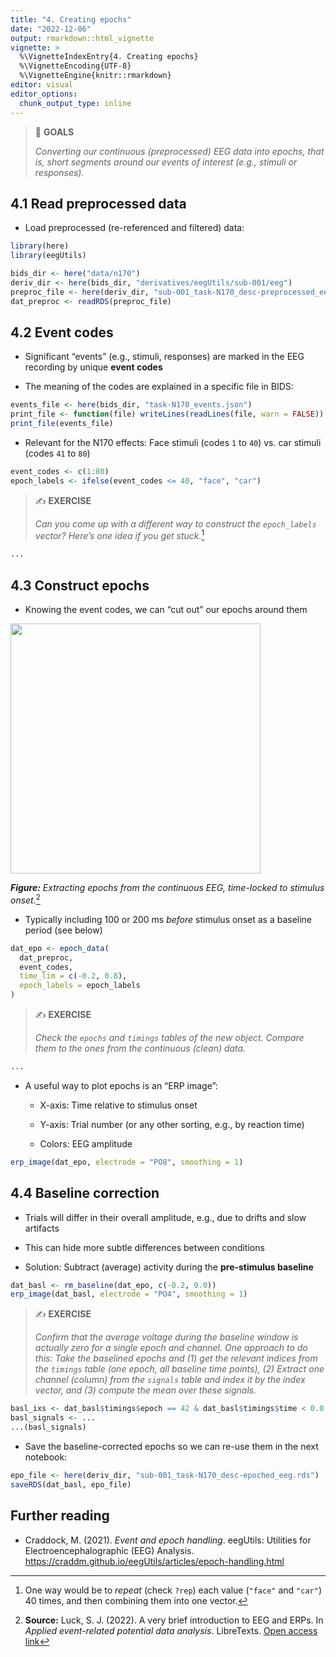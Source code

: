 ```yaml
---
title: "4. Creating epochs"
date: "2022-12-06"
output: rmarkdown::html_vignette
vignette: >
  %\VignetteIndexEntry{4. Creating epochs}
  %\VignetteEncoding{UTF-8}
  %\VignetteEngine{knitr::rmarkdown}
editor: visual
editor_options:
  chunk_output_type: inline
---
```


> 🎯 **GOALS**
>
> *Converting our continuous (preprocessed) EEG data into epochs, that is, short segments around our events of interest (e.g., stimuli or responses).*

## 4.1 Read preprocessed data

-   Load preprocessed (re-referenced and filtered) data:

```r
library(here)
library(eegUtils)
```

```r
bids_dir <- here("data/n170")
deriv_dir <- here(bids_dir, "derivatives/eegUtils/sub-001/eeg")
preproc_file <- here(deriv_dir, "sub-001_task-N170_desc-preprocessed_eeg.rds")
dat_preproc <- readRDS(preproc_file)
```

## 4.2 Event codes

-   Significant "events" (e.g., stimuli, responses) are marked in the EEG recording by unique **event codes**

-   The meaning of the codes are explained in a specific file in BIDS:

```r
events_file <- here(bids_dir, "task-N170_events.json")
print_file <- function(file) writeLines(readLines(file, warn = FALSE))
print_file(events_file)
```

-   Relevant for the N170 effects: Face stimuli (codes `1` to `40`) vs. car stimuli (codes `41` to `80`)

```r
event_codes <- c(1:80)
epoch_labels <- ifelse(event_codes <= 40, "face", "car")
```

> ✍️ **EXERCISE**
>
> *Can you come up with a different way to construct the `epoch_labels` vector? Here's one idea if you get stuck.*[^1]

```r
...
```

[^1]: One way would be to *repeat* (check `?rep`) each value (`"face"` and `"car"`) 40 times, and then combining them into one vector.

## 4.3 Construct epochs

-   Knowing the event codes, we can "cut out" our epochs around them

![](images/averaging.png){width="400"}

***Figure:** Extracting epochs from the continuous EEG, time-locked to stimulus onset.*[^2]

-   Typically including 100 or 200 ms *before* stimulus onset as a baseline period (see below)

```r
dat_epo <- epoch_data(
  dat_preproc,
  event_codes,
  time_lim = c(-0.2, 0.8),
  epoch_labels = epoch_labels
)
```

> ✍️ **EXERCISE**
>
> *Check the `epochs` and `timings` tables of the new object. Compare them to the ones from the continuous (clean) data.*

```r
...
```

-   A useful way to plot epochs is an "ERP image":

    -   X-axis: Time relative to stimulus onset

    -   Y-axis: Trial number (or any other sorting, e.g., by reaction time)

    -   Colors: EEG amplitude

```r
erp_image(dat_epo, electrode = "PO8", smoothing = 1)
```

[^2]: **Source:** Luck, S. J. (2022). A very brief introduction to EEG and ERPs. In *Applied event-related potential data analysis*. LibreTexts. [Open access link](https://socialsci.libretexts.org/Bookshelves/Psychology/Book%3A_Applied_Event-Related_Potential_Data_Analysis_(Luck)/12%3A_Appendix_1%3A_A_Very_Brief_Introduction_to_EEG_and_ERPs)

## 4.4 Baseline correction

-   Trials will differ in their overall amplitude, e.g., due to drifts and slow artifacts

-   This can hide more subtle differences between conditions

-   Solution: Subtract (average) activity during the **pre-stimulus baseline**

```r
dat_basl <- rm_baseline(dat_epo, c(-0.2, 0.0))
erp_image(dat_basl, electrode = "PO4", smoothing = 1)
```

> ✍️ **EXERCISE**
>
> *Confirm that the average voltage during the baseline window is actually zero for a single epoch and channel. One approach to do this: Take the baselined epochs and (1) get the relevant indices from the `timings` table (one epoch, all baseline time points), (2) Extract one channel (column) from the `signals` table and index it by the index vector, and (3) compute the mean over these signals.*

```r
basl_ixs <- dat_basl$timings$epoch == 42 & dat_basl$timings$time < 0.0
basl_signals <- ...
...(basl_signals)
```

-   Save the baseline-corrected epochs so we can re-use them in the next notebook:

```r
epo_file <- here(deriv_dir, "sub-001_task-N170_desc-epoched_eeg.rds")
saveRDS(dat_basl, epo_file)
```

## Further reading

-   Craddock, M. (2021). *Event and epoch handling*. eegUtils: Utilities for Electroencephalographic (EEG) Analysis. <https://craddm.github.io/eegUtils/articles/epoch-handling.html>
